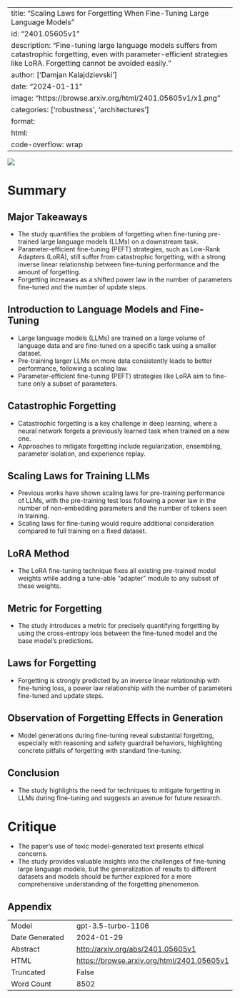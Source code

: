 
---
title: "Scaling Laws for Forgetting When Fine-Tuning Large Language Models"
id: "2401.05605v1"
description: "Fine-tuning large language models suffers from catastrophic forgetting, even with parameter-efficient strategies like LoRA. Forgetting cannot be avoided easily."
author: ['Damjan Kalajdzievski']
date: "2024-01-11"
image: "https://browse.arxiv.org/html/2401.05605v1/x1.png"
categories: ['robustness', 'architectures']
format:
  html:
    code-overflow: wrap
---

![](https://browse.arxiv.org/html/2401.05605v1/x1.png)

# Summary

## Major Takeaways
- The study quantifies the problem of forgetting when fine-tuning pre-trained large language models (LLMs) on a downstream task.
- Parameter-efficient fine-tuning (PEFT) strategies, such as Low-Rank Adapters (LoRA), still suffer from catastrophic forgetting, with a strong inverse linear relationship between fine-tuning performance and the amount of forgetting.
- Forgetting increases as a shifted power law in the number of parameters fine-tuned and the number of update steps.

## Introduction to Language Models and Fine-Tuning
- Large language models (LLMs) are trained on a large volume of language data and are fine-tuned on a specific task using a smaller dataset.
- Pre-training larger LLMs on more data consistently leads to better performance, following a scaling law.
- Parameter-efficient fine-tuning (PEFT) strategies like LoRA aim to fine-tune only a subset of parameters.

## Catastrophic Forgetting
- Catastrophic forgetting is a key challenge in deep learning, where a neural network forgets a previously learned task when trained on a new one.
- Approaches to mitigate forgetting include regularization, ensembling, parameter isolation, and experience replay.

## Scaling Laws for Training LLMs
- Previous works have shown scaling laws for pre-training performance of LLMs, with the pre-training test loss following a power law in the number of non-embedding parameters and the number of tokens seen in training.
- Scaling laws for fine-tuning would require additional consideration compared to full training on a fixed dataset.

## LoRA Method
- The LoRA fine-tuning technique fixes all existing pre-trained model weights while adding a tune-able “adapter” module to any subset of these weights.

## Metric for Forgetting
- The study introduces a metric for precisely quantifying forgetting by using the cross-entropy loss between the fine-tuned model and the base model’s predictions.

## Laws for Forgetting
- Forgetting is strongly predicted by an inverse linear relationship with fine-tuning loss, a power law relationship with the number of parameters fine-tuned and update steps.

## Observation of Forgetting Effects in Generation
- Model generations during fine-tuning reveal substantial forgetting, especially with reasoning and safety guardrail behaviors, highlighting concrete pitfalls of forgetting with standard fine-tuning.

## Conclusion
- The study highlights the need for techniques to mitigate forgetting in LLMs during fine-tuning and suggests an avenue for future research.

# Critique
- The paper's use of toxic model-generated text presents ethical concerns.
- The study provides valuable insights into the challenges of fine-tuning large language models, but the generalization of results to different datasets and models should be further explored for a more comprehensive understanding of the forgetting phenomenon.

## Appendix

|          |          |
|----------|----------|
| Model     | gpt-3.5-turbo-1106       |
| Date Generated     | 2024-01-29       |
| Abstract | [http://arxiv.org/abs/2401.05605v1](http://arxiv.org/abs/2401.05605v1)        |
| HTML     | [https://browse.arxiv.org/html/2401.05605v1](https://browse.arxiv.org/html/2401.05605v1)       |
| Truncated       | False       |
| Word Count       | 8502       |